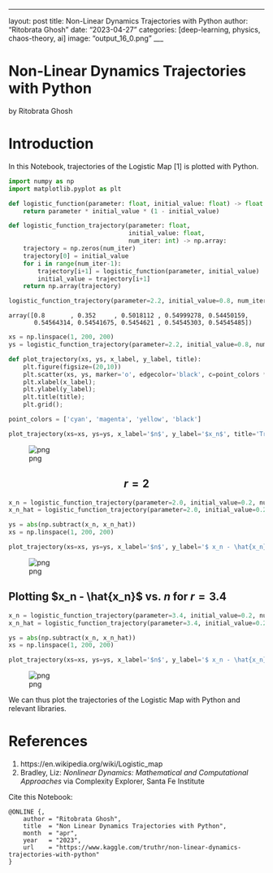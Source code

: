 ___
layout: post
title: Non-Linear Dynamics Trajectories with Python
author: "Ritobrata Ghosh"
date: "2023-04-27"
categories: [deep-learning, physics, chaos-theory, ai]
image: "output_16_0.png"
___

# Non-Linear Dynamics Trajectories with Python

by Ritobrata Ghosh

# Introduction

In this Notebook, trajectories of the Logistic Map \[1\] is plotted with Python.


```python
import numpy as np
import matplotlib.pyplot as plt
```


```python
def logistic_function(parameter: float, initial_value: float) -> float:
    return parameter * initial_value * (1 - initial_value)
```


```python
def logistic_function_trajectory(parameter: float,
                                 initial_value: float,
                                 num_iter: int) -> np.array:
    trajectory = np.zeros(num_iter)
    trajectory[0] = initial_value
    for i in range(num_iter-1):
        trajectory[i+1] = logistic_function(parameter, initial_value)
        initial_value = trajectory[i+1]
    return np.array(trajectory)
```


```python
logistic_function_trajectory(parameter=2.2, initial_value=0.8, num_iter=10)
```




    array([0.8       , 0.352     , 0.5018112 , 0.54999278, 0.54450159,
           0.54564314, 0.54541675, 0.5454621 , 0.54545303, 0.54545485])




```python
xs = np.linspace(1, 200, 200)
ys = logistic_function_trajectory(parameter=2.2, initial_value=0.8, num_iter=200)
```


```python
def plot_trajectory(xs, ys, x_label, y_label, title):
    plt.figure(figsize=(20,10))
    plt.scatter(xs, ys, marker='o', edgecolor='black', c=point_colors * 50);
    plt.xlabel(x_label);
    plt.ylabel(y_label);
    plt.title(title);
    plt.grid();
```


```python
point_colors = ['cyan', 'magenta', 'yellow', 'black']
```


```python
plot_trajectory(xs=xs, ys=ys, x_label='$n$', y_label='$x_n$', title='Trajectory')
```


    
![png](output_10_0.png)
    


## $$r = 2$$


```python
x_n = logistic_function_trajectory(parameter=2.0, initial_value=0.2, num_iter=200)
x_n_hat = logistic_function_trajectory(parameter=2.0, initial_value=0.200001, num_iter=200)
```


```python
ys = abs(np.subtract(x_n, x_n_hat))
xs = np.linspace(1, 200, 200)
```


```python
plot_trajectory(xs=xs, ys=ys, x_label='$n$', y_label='$ x_n - \hat{x_n} $', title='Trajectory for $r = 2$')
```


    
![png](output_14_0.png)
    


## Plotting $x_n - \hat{x_n}$ vs. $n$ for $r=3.4$


```python
x_n = logistic_function_trajectory(parameter=3.4, initial_value=0.2, num_iter=200)
x_n_hat = logistic_function_trajectory(parameter=3.4, initial_value=0.200001, num_iter=200)

ys = abs(np.subtract(x_n, x_n_hat))
xs = np.linspace(1, 200, 200)

plot_trajectory(xs=xs, ys=ys, x_label='$n$', y_label='$ x_n - \hat{x_n} $', title='Trajectory for $r = 3.4$')
```


    
![png](output_16_0.png)
    


We can thus plot the trajectories of the Logistic Map with Python and relevant libraries.

# References

1. https://en.wikipedia.org/wiki/Logistic_map
2. Bradley, Liz: _Nonlinear Dynamics: Mathematical and Computational Approaches_ via Complexity Explorer, Santa Fe Institute

Cite this Notebook:

```
@ONLINE {,
    author = "Ritobrata Ghosh",
    title  = "Non Linear Dynamics Trajectories with Python",
    month  = "apr",
    year   = "2023",
    url    = "https://www.kaggle.com/truthr/non-linear-dynamics-trajectories-with-python"
}
```

